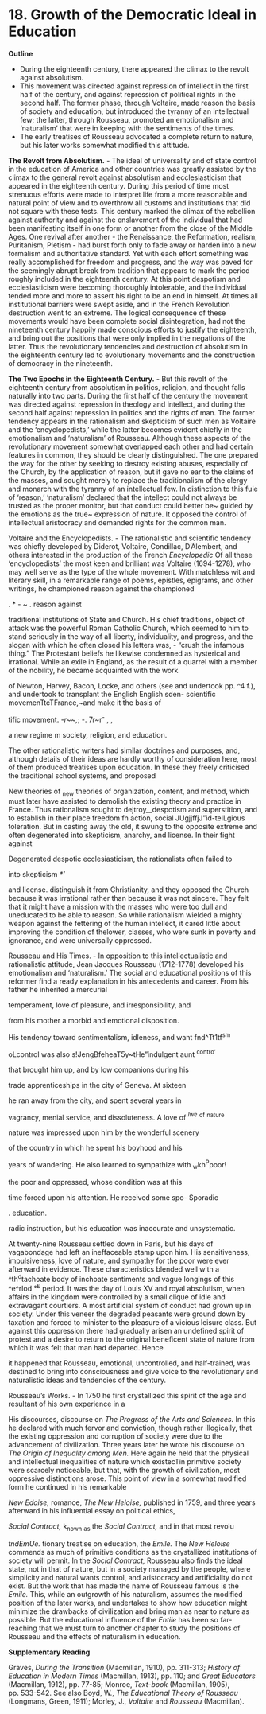 # 18. Growth of the Democratic Ideal in Education

**Outline**

- During the eighteenth century, there appeared the climax to the revolt against absolutism.
- This movement was directed against repression of intellect in the first half of the century, and against repression of political rights in the second half. The former phase, through Voltaire, made reason the basis of society and education, but introduced the tyranny of an intellectual few; the latter, through Rousseau, promoted an emotionalism and 'naturalism' that were in keeping with the sentiments of the times.
- The early treatises of Rousseau advocated a complete return to nature, but his later works somewhat modified this attitude.

**The Revolt from Absolutism.** - The ideal of universality and of state control in the education of America and other countries was greatly assisted by the climax to the general revolt against absolutism and ecclesiasticism that appeared in the eighteenth century. During this period of time most strenuous efforts were made to interpret life from a more reasonable and natural point of view and to overthrow all customs and institutions that did not square with these tests. This century marked the climax of the rebellion against authority and against the enslavement of the individual that had been manifesting itself in one form or another from the close of the Middle Ages. One revival after another - the Renaissance, the Reformation, realism, Puritanism, Pietism - had burst forth only to fade away or harden into a new formalism and authoritative standard. Yet with each effort something was really accomplished for freedom and progress, and the way was paved for the seemingly abrupt break from tradition that appears to mark the period roughly included in the eighteenth century. At this point despotism and ecclesiasticism were becoming thoroughly intolerable, and the individual tended more and more to assert his right to be an end in himself. At times all institutional barriers were swept aside, and in the French Revolution destruction went to an extreme. The logical consequence of these movements would have been complete social disintegration, had not the nineteenth century happily made conscious efforts to justify the eighteenth, and bring out the positions that were only implied in the negations of the latter. Thus the revolutionary tendencies and destruction of absolutism in the eighteenth century led to evolutionary movements and the construction of democracy in the nineteenth.

**The Two Epochs in the Eighteenth Century.** - But this revolt of the eighteenth century from absolutism in politics, religion, and thought falls naturally into two parts. During the first half of the century the movement was directed against repression in theology and intellect, and during the second half against repression in politics and the rights of man. The former tendency appears in the rationalism and skepticism of such men as Voltaire and the 'encyclopedists,' while the latter becomes evident chiefly in the emotionalism and 'naturalism' of Rousseau. Although these aspects of the revolutionary movement somewhat overlapped each other and had certain features in common, they should be clearly distinguished. The one prepared the way for the other by seeking to destroy existing abuses, especially of the Church, by the application of reason, but it gave no ear to the claims of the masses, and sought merely to replace the traditionalism of the clergy and monarch with the tyranny of an intellectual few. In distinction to this fuie of 'reason,' 'naturalism' declared that the intellect could not always be trusted as the proper monitor, but that conduct could better be\~ guided by the emotions as the true\~ expression of nature. It opposed the control of intellectual aristocracy and demanded rights for the common man.</span>

Voltaire and the Encyclopedists. - The rationalistic and scientific tendency was chiefly developed by Diderot, Voltaire, Condillac, D'Alembert, and others interested in the production of the French *Encyclopedic* Of all these 'encyclopedists' the most keen and brilliant was Voltaire (1694-1278), who may well serve as the type of the whole movement. With matchless wit and literary skill, in a remarkable range of poems, epistles, epigrams, and other writings, he championed reason against the championed

. \* - \~ . reason against

traditional institutions of State and Church. His chief traditions, object of attack was the powerful Roman Catholic Church, which seemed to him to stand seriously in the way of all liberty, individuality, and progress, and the slogan with which he often closed his letters was, - "crush the infamous thing." The Protestant beliefs he likewise condemned as hysterical and irrational. While an exile in England, as the result of a quarrel with a member of the nobility, he became acquainted with the work

of Newton, Harvey, Bacon, Locke, and others (see and undertook pp. \^4 f.), and undertook to transplant the English English sden- scientific movemenTtcTFrance,\~and make it the basis of

tific movement. *-r\~\~,*; -. 7r\~r^-^ , ,

a new regime m society, religion, and education.

The other rationalistic writers had similar doctrines and purposes, and, although details of their ideas are hardly worthy of consideration here, most of them produced treatises upon education. In these they freely criticised the traditional school systems, and proposed

New theories of ~new~ theories of organization, content, and method, which must later have assisted to demolish the existing theory and practice in France. Thus rationalism sought to dejtroy\_\_despotism and superstition, and to establish in their place freedom fn action, social JUgjjffjJ"id-teILgious toleration. But in casting away the old, it swung to the opposite extreme and often degenerated into skepticism, anarchy, and license. In their fight against

Degenerated despotic ecclesiasticism, the rationalists often failed to

into skepticism *\*'*

and license. distinguish it from Christianity, and they opposed the Church because it was irrational rather than because it was not sincere. They felt that it might have a mission with the masses who were too dull and uneducated to be able to reason. So while rationalism wielded a mighty weapon against the fettering of the human intellect, it cared little about improving the condition of thelower, classes, who were sunk in poverty and ignorance, and were universally oppressed.

Rousseau and His Times. - In opposition to this intellectualistic and rationalistic attitude, Jean Jacques Rousseau (1712-1778) developed his emotionalism and 'naturalism.' The social and educational positions of this reformer find a ready explanation in his antecedents<span id="ch18.xml#para.264.1.0.box.129.242.1047.36.q.60" class="gtxt_body"> and career. From his father he inherited a mercurial</span>

temperament, love of pleasure, and irresponsibility, and

from his mother a morbid and emotional disposition.

His tendency toward sentimentalism, idleness, and want fnd\^Tt1tf^sm^

oLcontrol was also s!JengBfeheaT5y\~tHe"indulgent aunt ^contro'^

that brought him up, and by low companions during his

trade apprenticeships in the city of Geneva. At sixteen

he ran away from the city, and spent several years in

vagrancy, menial service, and dissoluteness. A love of *^lwe^* ^of^ ^nature^

nature was impressed upon him by the wonderful scenery

of the country in which he spent his boyhood and his

years of wandering. He also learned to sympathize with ~w~kh^P^poor!

the poor and oppressed, whose condition was at this

time forced upon his attention. He received some spo- Sporadic

. education.

radic instruction, but his education was inaccurate and unsystematic.

At twenty-nine Rousseau settled down in Paris, but his days of vagabondage had left an ineffaceable stamp upon him. His sensitiveness, impulsiveness, love of nature, and sympathy for the poor were ever afterward in evidence. These characteristics blended well with a \^th^d^tachoate body of inchoate sentiments and vague longings of this \^e\^rlod °^£^ period. It was the day of Louis XV and royal absolutism, when affairs in the kingdom were controlled by a small clique of idle and extravagant courtiers. A most artificial system of conduct had grown up in society. Under this veneer the degraded peasants were ground down by taxation and forced to minister to the pleasure of a vicious leisure class. But against this oppression there had gradually arisen an undefined spirit of protest and a desire to return to the original beneficent state of nature from which it was felt that man had departed. Hence

it happened that Rousseau, emotional, uncontrolled, and half-trained, was destined to bring into consciousness and give voice to the revolutionary and naturalistic ideas and tendencies of the century.

Rousseau's Works. - In 1750 he first crystallized this spirit of the age and resultant of his own experience in a

His discourses, discourse on *The Progress of the Arts and Sciences.* In this he declared with much fervor and conviction, though rather illogically, that the existing oppression and corruption of society were due to the advancement of civilization. Three years later he wrote his discourse on *The Origin of Inequality among Men.* Here again he held that the physical and intellectual inequalities of nature which existecTin primitive society were scarcely noticeable, but that, with the growth of civilization, most oppressive distinctions arose. This point of view in a somewhat modified form he continued in his remarkable

*New Edoise,* romance, *The New Heloise,* published in 1759, and three years afterward in his influential essay on political ethics,

*Social Contract,* k~nown~ ~as~ the *Social Contract,* and in that most revolu

*tndEmUe.* tionary treatise on education, the *Emile.* The *New Heloise* commends as much of primitive conditions as the crystallized institutions of society will permit. In the *Social Contract,* Rousseau also finds the ideal state, not in that of nature, but in a society managed by the people, where simplicity and natural wants control, and aristocracy and artificiality do not exist. But the work that has made the name of Rousseau famous is the *Emile.* This, while an outgrowth of his naturalism, assumes the modified position of the later works, and undertakes to show how education might minimize the drawbacks of civilization and bring man as near to nature<span id="ch18.xml#para.266.1.0.box.129.247.1049.196.q.60" class="gtxt_body"> as possible. But the educational influence of the *Entile* has been so far-reaching that we must turn to another chapter to study the positions of Rousseau and the effects of naturalism in education.</span>

**Supplementary Reading**

Graves, *During the Transition* (Macmillan, 1910), pp. 311-313; *History of Education in Modern Times* (Macmillan, 1913), pp. 110; and *Great Educators* (Macmillan, 1912), pp. 77-85; Monroe, *Text-book* (Macmillan, 1905), pp. 533-542. See also Boyd, W., *The Educational Theory of Rousseau* (Longmans, Green, 1911); Morley, J., *Voltaire* and *Rousseau* (Macmillan).